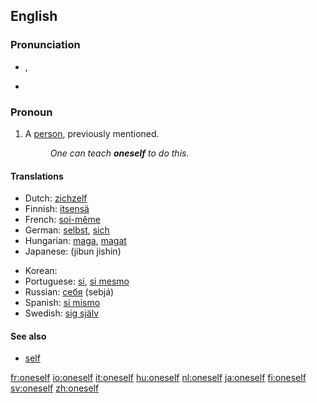 ==English==

===Pronunciation===
{{English reflexive pronouns}}
* {{IPA|/wʌnˈsɛlf/}}, {{SAMPA|/wVn"sElf/}}
* {{audio|en-us-oneself.ogg|Audio (US)}}

===Pronoun===
{{en-pron|reflexive form of the indefinite pronoun|one|sometimes two words:|one's self}}

# A [[person]], previously mentioned.
#: ''One can teach '''oneself''' to do this.''

====Translations====
{{trans-top|a person, previously mentioned}}
* Dutch: [[zichzelf]]
* Finnish: [[itsensä]]
* French: [[soi-même]]
* German: [[selbst]], [[sich]]
* Hungarian: [[maga]], [[magat]]
* Japanese: {{Jpan|[[自分自身]]}} (jibun jishin)
{{trans-mid}}
* Korean: {{ko-inline|자신|jasin}}
* Portuguese: [[si#Portuguese|si]], [[si mesmo]]
* Russian: [[себя]] (sebjá)
* Spanish: [[sí mismo]]
* Swedish: [[sig själv]]
{{trans-bottom}}

====See also====
* [[self]]

[[fr:oneself]]
[[io:oneself]]
[[it:oneself]]
[[hu:oneself]]
[[nl:oneself]]
[[ja:oneself]]
[[fi:oneself]]
[[sv:oneself]]
[[zh:oneself]]
